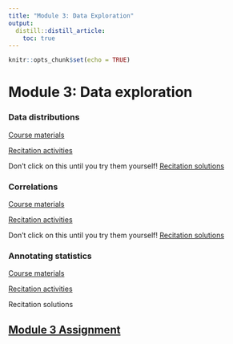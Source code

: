 ```yaml
---
title: "Module 3: Data Exploration"
output:
  distill::distill_article:
    toc: true
---
```


```r
knitr::opts_chunk$set(echo = TRUE)
```

# Module 3: Data exploration

### Data distributions

[Course materials](3_06_distributions/06_distributions.html)

[Recitation activities](3_06_distributions/06_distributions_recitation.html)

Don't click on this until you try them yourself! [Recitation solutions](3_06_distributions/06_distributions_recitation_solutions.html)

### Correlations

[Course materials](3_07_correlations/07_correlations.html)

[Recitation activities](3_07_correlations/07_correlations_recitation.html)

Don't click on this until you try them yourself! [Recitation  solutions](3_07_correlations/07_correlations_recitation_solutions.html)

### Annotating statistics

[Course materials](3_08_add_stats/08_add_stats.html)

[Recitation activities](3_08_add_stats/08_add_stats_recitation.html)

Recitation solutions

## [Module 3 Assignment](assignments/module_3.html)


